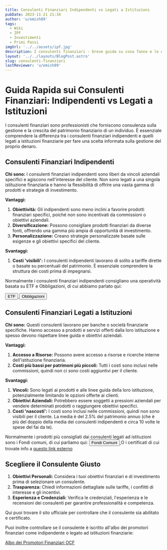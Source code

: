 ```yaml
---
title: Consulenti Finanziari Indipendenti vs Legati a Istituzioni
pubDate: 2023-11-21 21:34
author: 'u/emish89'
tags:
  - Wiki
  - IPF
  - Investimenti
  - Primi Passi
imgUrl: '../../assets/ipf.jpg'
description: I consulenti finanziari - breve guida su cosa fanno e le differenze tra indipendenti e legati a istituzioni
layout: '../../layouts/BlogPost.astro'
slug: consulenti-finanziari
lastReviewer: 'u/emish89'
---
```



# Guida Rapida sui Consulenti Finanziari: Indipendenti vs Legati a Istituzioni

I consulenti finanziari sono professionisti che forniscono consulenza sulla gestione e la crescita del patrimonio finanziario di un individuo. 
È essenziale comprendere la differenza tra i consulenti finanziari indipendenti e quelli legati a istituzioni finanziarie per fare una scelta informata sulla gestione del proprio denaro.

## Consulenti Finanziari Indipendenti

**Chi sono:**
I consulenti finanziari indipendenti sono liberi da vincoli aziendali specifici e agiscono nell'interesse del cliente. 
Non sono legati a una singola istituzione finanziaria e hanno la flessibilità di offrire una vasta gamma di prodotti e strategie di investimento.

**Vantaggi:**
1. **Obiettività:** Gli indipendenti sono meno inclini a favorire prodotti finanziari specifici, poiché non sono incentivati da commissioni o obiettivi aziendali.
2. **Diversificazione:** Possono consigliare prodotti finanziari da diverse fonti, offrendo una gamma più ampia di opportunità di investimento.
3. **Personalizzazione:** Creano strategie personalizzate basate sulle esigenze e gli obiettivi specifici del cliente.

**Svantaggi:**
1. **Costi 'visibili':** I consulenti indipendenti lavorano di solito a tariffe dirette o basate su percentuali del patrimonio. 
È essenziale comprendere la struttura dei costi prima di impegnarsi.

Normalmente i consulenti finanziari indipendenti consigliano una operatività basata su ETF e Obbligazioni, di cui abbiamo parlato qui:
    <div className='flex justify-center space-x-4'>
                <a href='/blog/etf'>
                            <button className='brutal-btn px-10 sanchez h-full p-2' name='button'>
                                    <span>ETF</span>
                                    </button>
                            </a>
               <a href='/blog/obbligazioni'>
                               <button className='brutal-btn px-10 sanchez h-full p-2' name='button'>
                                    <span>Obbligazioni</span>
                                    </button>
                            </a>
                    </div>


## Consulenti Finanziari Legati a Istituzioni

**Chi sono:**
Questi consulenti lavorano per banche o società finanziarie specifiche. 
Hanno accesso a prodotti e servizi offerti dalla loro istituzione e spesso devono rispettare linee guida e obiettivi aziendali.

**Vantaggi:**
1. **Accesso a Risorse:** Possono avere accesso a risorse e ricerche interne dell'istituzione finanziaria.
2. **Costi più bassi per patrimoni più piccoli:** Tutti i costi sono inclusi nelle commissioni, quindi non ci sono costi aggiuntivi per il cliente.

**Svantaggi:**
1. **Vincoli:** Sono legati ai prodotti e alle linee guida della loro istituzione, potenzialmente limitando le opzioni offerte ai clienti.
2. **Obiettivi Aziendali:** Potrebbero essere soggetti a pressioni aziendali per vendere determinati prodotti o raggiungere obiettivi specifici.
3. **Costi 'nascosti':** I costi sono inclusi nelle commissioni, quindi non sono visibili per il cliente. La media è del 2.5% del patrimonio annuo 
(che è più del doppio della media dei consulenti indipendenti e circa 10 volte le spese del fai da te).

Normalmente i prodotti più consigliati dai consulenti legati ad istituzioni sono i Fondi comuni, di cui parliamo qui:
    <a href='/blog/fondi-comuni-investimento'>
                <button className='brutal-btn sanchez p-4' name='button'>
                            <span>Fondi Comuni</span>
                            </button>
                    </a>
          O i certificati di cui trovate info a [questo link esterno](https://www.borsaitaliana.it/borsa/glossario/certificates.html)

## Scegliere il Consulente Giusto

1. **Obiettivi Personali:** Considera i tuoi obiettivi finanziari e di investimento prima di selezionare un consulente.
2. **Trasparenza:** Chiedi informazioni dettagliate sulle tariffe, i conflitti di interesse e gli incentivi.
3. **Esperienza e Credenziali:** Verifica le credenziali, l'esperienza e le recensioni dei consulenti per garantire professionalità e competenza.


Qui puoi trovare il sito ufficiale per controllare che il consulente sia abilitato e certificato.

Puoi inoltre controllare se il consulente è iscritto all'albo dei promotori finanziari come indipendente o legato ad istituzioni finanziarie:

[Albo dei Promotori Finanziari OCF](https://www.organismocf.it/portal/web/portale-ocf/ricerca-nelle-sezioni-dell-albo)